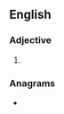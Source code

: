 ==English==

===Adjective===
{{head|en|adjective comparative form}}

# {{en-comparative of|crass}}

===Anagrams===
* {{anagrams|en|scarers|scarres}}